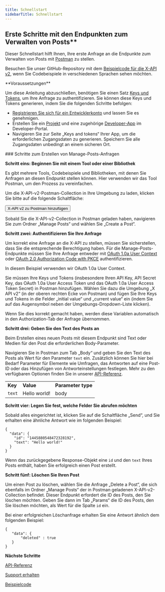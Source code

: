```yaml
---
title: Schnellstart
sidebarTitle: Schnellstart
---
```



## Erste Schritte mit den Endpunkten zum Verwalten von Posts\*\*

Dieser Schnellstart hilft Ihnen, Ihre erste Anfrage an die Endpunkte zum Verwalten von Posts mit [Postman](/de/tutorials/postman-getting-started) zu stellen.

Besuchen Sie unser GitHub-Repository mit dem [Beispielcode für die X-API v2](https://github.com/xdevplatform/Twitter-API-v2-sample-code), wenn Sie Codebeispiele in verschiedenen Sprachen sehen möchten.

<Info>
  **Voraussetzungen**

  Um diese Anleitung abzuschließen, benötigen Sie einen Satz [Keys und Tokens](/de/resources/fundamentals/authentication), um Ihre Anfrage zu authentifizieren. Sie können diese Keys und Tokens generieren, indem Sie die folgenden Schritte befolgen:

  - [Registrieren Sie sich für ein Entwicklerkonto](https://developer.x.com/en/apply-for-access) und lassen Sie es genehmigen.
  - Erstellen Sie ein [Projekt](/de/resources/fundamentals/projects) und eine zugehörige [Developer-App](/de/resources/fundamentals/developer-apps) im Developer-Portal.
  - Navigieren Sie zur Seite „Keys and tokens“ Ihrer App, um die erforderlichen Zugangsdaten zu generieren. Speichern Sie alle Zugangsdaten unbedingt an einem sicheren Ort.
</Info>

<div id="steps-to-building-manage-posts-requests">
  ### Schritte zum Erstellen von Manage-Posts-Anfragen
</div>

**Schritt eins: Beginnen Sie mit einem Tool oder einer Bibliothek**

Es gibt mehrere Tools, Codebeispiele und Bibliotheken, mit denen Sie Anfragen an diesen Endpunkt stellen können. Hier verwenden wir das Tool Postman, um den Prozess zu vereinfachen.

Um die X-API-v2-Postman-Collection in Ihre Umgebung zu laden, klicken Sie bitte auf die folgende Schaltfläche:

<Button href="https://app.getpostman.com/run-collection/9956214-784efcda-ed4c-4491-a4c0-a26470a67400">
  X-API v2 zu Postman hinzufügen
</Button>

Sobald Sie die X-API-v2-Collection in Postman geladen haben, navigieren Sie zum Ordner „Manage Posts“ und wählen Sie „Create a Post“.
 

**Schritt zwei: Authentifizieren Sie Ihre Anfrage**

Um korrekt eine Anfrage an die X-API zu stellen, müssen Sie sicherstellen, dass Sie die entsprechende Berechtigung haben. Für die Manage-Posts-Endpunkte müssen Sie Ihre Anfrage entweder mit [OAuth 1.0a User Context](/de/resources/fundamentals/authentication) oder [OAuth 2.0 Authorization Code with PKCE](de/resources/fundamentals/authentication#oauth-2-0-authorization-code-flow-with-pkce-2) authentifizieren.

In diesem Beispiel verwenden wir OAuth 1.0a User Context.

Sie müssen Ihre Keys und Tokens (insbesondere Ihren API Key, API Secret Key, das OAuth 1.0a User Access Token und das OAuth 1.0a User Access Token Secret) in Postman hinzufügen. Wählen Sie dazu die Umgebung „X API v2“ (in der oberen rechten Ecke von Postman) und fügen Sie Ihre Keys und Tokens in die Felder „initial value“ und „current value“ ein (indem Sie auf das Augensymbol neben der Umgebungs-Dropdown-Liste klicken).

Wenn Sie dies korrekt gemacht haben, werden diese Variablen automatisch in den Authorization-Tab der Anfrage übernommen.

**Schritt drei: Geben Sie den Text des Posts an**

Beim Erstellen eines neuen Posts mit diesem Endpunkt sind Text oder Medien für den Post die erforderlichen Body-Parameter.

Navigieren Sie in Postman zum Tab „Body“ und geben Sie den Text des Posts als Wert für den Parameter `text` ein. Zusätzlich können Sie hier bei Bedarf Parameter für Elemente wie Umfragen, das Antworten auf eine Post-ID oder das Hinzufügen von Antworteinstellungen festlegen. Mehr zu den verfügbaren Optionen finden Sie in unserer [API-Referenz](/de/x-api/posts/manage-tweets/introduction).

|     |     |     |
| :--- | :--- | :--- |
| **Key** | **Value** | **Parameter type** |
| `text` | Hello world! | body |

**Schritt vier: Legen Sie fest, welche Felder Sie abrufen möchten**

Sobald alles eingerichtet ist, klicken Sie auf die Schaltfläche „Send“, und Sie erhalten eine ähnliche Antwort wie im folgenden Beispiel:

```
{
  "data": {
    "id": "1445880548472328192",
    "text": "Hello world!"
  }
}
```

Wenn das zurückgegebene Response-Objekt eine `id` und den `text` Ihres Posts enthält, haben Sie erfolgreich einen Post erstellt.
 

**Schritt fünf: Löschen Sie Ihren Post**

Um einen Post zu löschen, wählen Sie die Anfrage „Delete a Post“, die sich ebenfalls im Ordner „Manage Posts“ der in Postman geladenen X-API-v2-Collection befindet. Dieser Endpunkt erfordert die ID des Posts, den Sie löschen möchten. Geben Sie dann im Tab „Params“ die ID des Posts, den Sie löschen möchten, als Wert für die Spalte `id` ein. 

Bei einer erfolgreichen Löschanfrage erhalten Sie eine Antwort ähnlich dem folgenden Beispiel:

```
{
   "data": {
       "deleted" : true
   }
}
```

**Nächste Schritte**

[API-Referenz](/de/x-api/posts/manage-tweets#manage-tweets-api-reference-index)

[Support erhalten](https://developer.x.com/en/support/x-api)

[Beispielcode](https://github.com/xdevplatform/Twitter-API-v2-sample-code "Sample code")